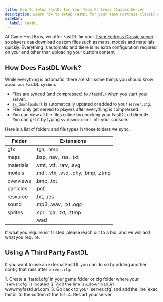 ```yaml
---
title: How To Setup FastDL For Your Team Fortress Classic Server
description: Learn how to setup FastDL for your Team Fortress Classic dedicated server.
sidebar:
  label: FastDL
---
```


At Game Host Bros, we offer FastDL for your [Team Fortress Classic server](https://www.gamehostbros.com/team-fortress-classic-server-hosting/) so players can download custom files such as maps, models and materials quickly. Everything is automatic and there is no extra configuration required on your end other than uploading your custom content. 

## How Does FastDL Work?
While everything is automatic, there are still some things you should know about our FastDL system:
- Files are synced (and compressed) to `/fastdl/` when you start your server.
- `sv_downloadurl` is automatically updated or added to your `server.cfg`.
- Files only get served to players after everything is compressed.
- You can view all the files online by checking your FastDL url directly. You can get it by typing `sv_downloadurl` into your console.

Here is a list of folders and file types in those folders we sync.

| Folder       | Extensions                        |
|--------------|----------------------------------|
| gfx          | .tga, .bmp                        |
| maps         | .bsp, .nav, .res, .txt            |
| materials    | .vmt, .vtf, .raw, .svg            |
| models       | .mdl, .vtx, .vvd, .phy, .bmp, .ztmp |
| overviews    | .bmp, .txt                        |
| particles    | .pcf                              |
| resource     | .txt, .res                        |
| sound        | .mp3, .wav, .txt .ogg             |
| sprites      | .spr, .tga, .txt, .ztmp           |
|              | .wad                              |

If what you require isn't listed, please reach out to a bro, and we will add what you require.

## Using A Third Party FastDL
If you want to use an external FastDL you can do so by adding another config that runs after `server.cfg`.

<Steps>
1. Create a `fastdl.cfg` in your game folder or cfg folder where your `server.cfg` is located.
2. Add the line `sv_downloadurl www.myfastdlurl.com`
3. Go back to your `server.cfg` and add the line `exec fastdl` to the bottom of the file.
4. Restart your server. 
</Steps>